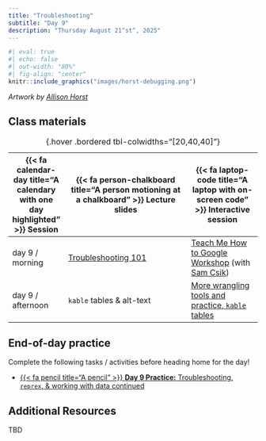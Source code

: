 ```yaml
---
title: "Troubleshooting"
subtitle: "Day 9"
description: "Thursday August 21^st^, 2025"
---
```


```r
#| eval: true
#| echo: false
#| out-width: "80%"
#| fig-align: "center"
knitr::include_graphics("images/horst-debugging.png")
```

:::{.gray-text .center-text}
*Artwork by [Allison Horst](https://allisonhorst.com/)*
:::

<!-- ## Pre-class prep -->

<!-- No pre-class prep before our first day of class! -->

## Class materials

| {{< fa calendar-day title="A calendary with one day highlighted" >}} Session  | {{< fa person-chalkboard title="A person motioning at a chalkboard" >}} Lecture slides  |  {{< fa laptop-code title="A laptop with on-screen code" >}} Interactive session |
|-------------------|-----------------------------------------------------------------------------------------------------------------------------------------------------|----------------------------------------------------------------------------------|
| day 9 / morning   | [Troubleshooting 101](https://docs.google.com/presentation/d/174_oWnENwYmMW3KcIv3CFBZVWRkfXNe5b8-z4vgTm6o/present?usp=sharing){target="_blank"} | [Teach Me How to Google Workshop](https://samanthacsik.github.io/talks_workshops/2021-10-11-teach-me-how-to-google/){target="_blank"} (with [Sam Csik](https://samanthacsik.github.io/){target="_blank"}) |
| day 9 / afternoon | `kable` tables & alt-text | [More wrangling tools and practice, `kable` tables](interactive-sessions/interactive-session-9.qmd){target="_blank"} |
: {.hover .bordered tbl-colwidths="[20,40,40]"} 

## End-of-day practice

Complete the following tasks / activities before heading home for the day!

- [{{< fa pencil title="A pencil" >}} **Day 9 Practice:** Troubleshooting, `reprex`, & working with data continued](eod-practice/eod-day9.qmd){target="_blank"}

## Additional Resources

TBD

